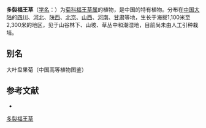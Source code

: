 {{Speciesbox
| name = 多裂福王草
| status = 
| status_system = 
| image =
| genus = Prenanthes
| species = macrophylla
| authority = Franch.
}}

'''多裂福王草'''（[[学名|学名]]：{{lang|la|''Prenanthes macrophylla''}}）为[[菊科|菊科]][[福王草属|福王草属]]的植物，是中国的特有植物。分布在[[中国大陆|中国大陆]]的[[四川|四川]]、[[河北|河北]]、[[陕西|陕西]]、[[北京|北京]]、[[山西|山西]]、[[河南|河南]]、[[甘肃|甘肃]]等地，生长于海拔1,100米至2,300米的地区，见于山谷林下、山坡、草丛中和潮湿地，目前尚未由人工引种栽培。

== 别名 ==
大叶盘果菊（中国高等植物图鉴）

== 参考文献 ==
<div class="references-small">
* {{cite web| url =http://www.bioinfo.cn/db05/KmzwSpecies.php?action=view&id=5194| title =多裂福王草| work =《中国高等植物数据库全库》| publisher =中国科学院微生物研究所| author =昆明植物研究所| accessdate =2009-02-25| deadurl =yes| archiveurl =https://web.archive.org/web/20160305040959/http://www.bioinfo.cn/db05/KmzwSpecies.php?action=view&id=5194| archivedate =2016-03-05}}
</div>
{{Taxonbar|from=Q10933128}}

[[Category:福王草属|多裂福王草]]


{{植物小作品}}